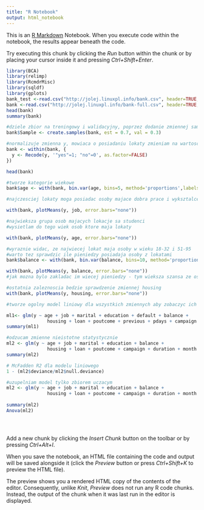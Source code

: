 ---
title: "R Notebook"
output: html_notebook
---

This is an [R Markdown](http://rmarkdown.rstudio.com) Notebook. When you execute code within the notebook, the results appear beneath the code. 

Try executing this chunk by clicking the *Run* button within the chunk or by placing your cursor inside it and pressing *Ctrl+Shift+Enter*. 

```{r}
library(BCA)
library(relimp)
library(RcmdrMisc)
library(sqldf)
library(gplots)
bank_test <-read.csv("http://jolej.linuxpl.info/bank.csv", header=TRUE,sep = ";")
bank <-read.csv("http://jolej.linuxpl.info/bank-full.csv", header=TRUE,sep = ";")
head(bank)
summary(bank)

#dziele zbior na treningowy i walidacyjny, poprzez dodanie zmiennej sample, ktora definiuje przynaleznosc do okreslonego zbioru 
bank$Sample <- create.samples(bank, est = 0.7, val = 0.3)

#normalizuje zmienna y, mowiaca o posiadaniu lokaty zmieniam na wartosc ze zbioru {0,1}
bank <- within(bank, {
  y <- Recode(y, '"yes"=1; "no"=0', as.factor=FALSE)
})

head(bank)

#tworze kategorie wiekowe 
bank$age <- with(bank, bin.var(age, bins=5, method='proportions',labels=NULL))

#najczesciej lokaty moga posiadac osoby majace dobra prace i wyksztalcenie, co zaraz sprawdze 

with(bank, plotMeans(y, job, error.bars="none"))

#najwieksza grupa osob majacych lokacje sa studenci
#wysietlam do tego wiek osob ktore maja lokaty

with(bank, plotMeans(y, age, error.bars="none"))

#wyraznie widac, ze najwiecej lokat maja osoby w wieku 18-32 i 51-95
#warto tez sprawdzic ile pieniedzy posiadaja osoby z lokatami
bank$balance <- with(bank, bin.var(balance, bins=10, method='proportions',labels=NULL))

with(bank, plotMeans(y, balance, error.bars="none"))
#jak mozna bylo zakladac im wiecej pieniedzy - tym wieksza szansa ze osoba posiada lokate

#ostatnia zaleznoscia bedzie sprawdzenie zmiennej housing
with(bank, plotMeans(y, housing, error.bars="none"))

#tworze ogolny model liniowy dla wszystkich zmiennych aby zobaczyc ich istotnosc

ml1<- glm(y ~ age + job + marital + education + default + balance +
               housing + loan + poutcome + previous + pdays + campaign + duration + month + day + contact, family=binomial(logit), data=bank)
summary(ml1)

#odzucam zmienne nieistotne statystycznie
ml2 <- glm(y ~ age + job + marital + education + balance + 
               housing + loan + poutcome + campaign + duration + month + day +contact, family=binomial(logit), data=bank)
summary(ml2)

# McFadden R2 dla modelu liniowego
1 - (ml2$deviance/ml2$null.deviance) 

#uzupelniam model tylko zbiorem uczacym
ml2 <- glm(y ~ age + job + marital + education + balance + 
               housing + loan + poutcome + campaign + duration + month + day +contact, family=binomial(logit), data=bank, subset=Sample=="Estimation")
               
summary(ml2)
Anova(ml2)





```

Add a new chunk by clicking the *Insert Chunk* button on the toolbar or by pressing *Ctrl+Alt+I*.

When you save the notebook, an HTML file containing the code and output will be saved alongside it (click the *Preview* button or press *Ctrl+Shift+K* to preview the HTML file).

The preview shows you a rendered HTML copy of the contents of the editor. Consequently, unlike *Knit*, *Preview* does not run any R code chunks. Instead, the output of the chunk when it was last run in the editor is displayed.
